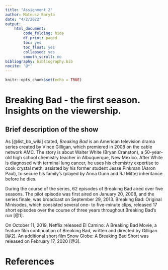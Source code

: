 ```yaml
---
title: "Assignment 2"
author: Mateusz Baryła
date: "4/2/2022"
output:
    html_document:
        code_folding: hide
        df_print: paged
        toc: yes
        toc_float: yes
        collapsed: yes
        smooth_scroll: no
bibliography: bibliography.bib
nocite: '@*'
---
```


```r
knitr::opts_chunk$set(echo = TRUE)
```

# Breaking Bad - the first season. Insights on the viewership.

## Brief description of the show

As [@list_bb_wiki] stated, _Breaking Bad_ is an American television drama series created by Vince Gilligan, which premiered in 2008 on the cable network AMC. The story is about Walter White (Bryan Cranston), a 50-year-old high school chemistry teacher in Albuquerque, New Mexico. After White is diagnosed with terminal lung cancer, he uses his chemistry expertise to cook crystal meth, assisted by his former student Jesse Pinkman (Aaron Paul), to secure his family's (played by Anna Gunn and RJ Mitte) inheritance before he dies.

During the course of the series, 62 episodes of Breaking Bad aired over five seasons. The pilot episode was first aired on January 20, 2008, and the series finale, was broadcast on September 29, 2013. Breaking Bad: Original Minisodes, which consisted several one- to five-minute clips, released 17 short episodes over the course of three years throughout Breaking Bad's run [@1].

On October 11, 2019, Netflix released El Camino: A Breaking Bad Movie, a feature film continuation of Breaking Bad, written and directed by Gilligan [@2]. An additional short film Snow Globe: A Breaking Bad Short was released on February 17, 2020 [@3].

# References